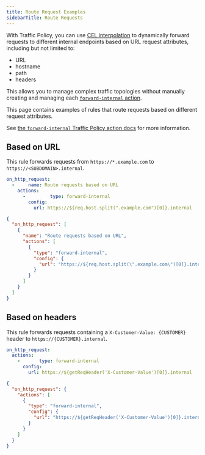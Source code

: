 ```yaml
---
title: Route Request Examples
sidebarTitle: Route Requests
---
```




With Traffic Policy, you can use [CEL interpolation](/traffic-policy/concepts/cel-interpolation) to dynamically forward requests to different internal endpoints based on URL request attributes, including but not limited to:

- URL
- hostname
- path
- headers

This allows you to manage complex traffic topologies without manually creating and managing each [`forward-internal` action](/traffic-policy/actions/forward-internal).

This page contains examples of rules that route requests based on different request attributes.

See [the `forward-internal` Traffic Policy action docs](/traffic-policy/actions/forward-internal/) for more information.

## Based on URL

This rule forwards requests from `https://*.example.com` to `https://<SUBDOMAIN>.internal`.

<CodeGroup>

```yaml policy.yml
on_http_request:
  -     name: Route requests based on URL
    actions:
      -         type: forward-internal
        config:
          url: https://${req.host.split(".example.com")[0]}.internal
```

```json policy.json
{
  "on_http_request": [
    {
      "name": "Route requests based on URL",
      "actions": [
        {
          "type": "forward-internal",
          "config": {
            "url": "https://${req.host.split(\".example.com\")[0]}.internal"
          }
        }
      ]
    }
  ]
}
```

</CodeGroup>

## Based on headers

This rule forwards requests containing a `X-Customer-Value: {CUSTOMER}` header to `https://{CUSTOMER}.internal`.

<CodeGroup>

```yaml policy.yml
on_http_request:
  actions:
    -       type: forward-internal
      config:
        url: https://${getReqHeader('X-Customer-Value')[0]}.internal
```

```json policy.json
{
  "on_http_request": {
    "actions": [
      {
        "type": "forward-internal",
        "config": {
          "url": "https://${getReqHeader('X-Customer-Value')[0]}.internal"
        }
      }
    ]
  }
}
```

</CodeGroup>
